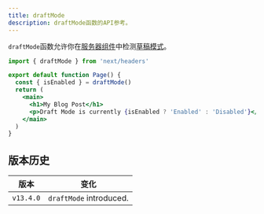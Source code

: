 ```yaml
---
title: draftMode
description: draftMode函数的API参考。
---
```


`draftMode`函数允许你在[服务器组件](/docs/getting-started/react-essentials)中检测[草稿模式](/docs/app/building-your-application/configuring/draft-mode)。

```jsx title="app/page.js"
import { draftMode } from 'next/headers'

export default function Page() {
  const { isEnabled } = draftMode()
  return (
    <main>
      <h1>My Blog Post</h1>
      <p>Draft Mode is currently {isEnabled ? 'Enabled' : 'Disabled'}</p>
    </main>
  )
}
```

## 版本历史

| 版本      | 变化                    |
| --------- | ----------------------- |
| `v13.4.0` | `draftMode` introduced. |
